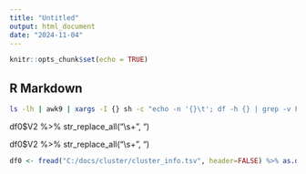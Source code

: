 ---
title: "Untitled"
output: html_document
date: "2024-11-04"
---

```{r setup, include=FALSE}
knitr::opts_chunk$set(echo = TRUE)
```

## R Markdown


```{sh}
ls -lh | awk9 | xargs -I {} sh -c "echo -n '{}\t'; df -h {} | grep -v Filesystem" | sed 's/[[:blank:]]+/\t/g' 
```

df0$V2 %>% str_replace_all("\\s+", "\t")

df0$V2 %>% str_replace_all("\\s+", "\t")

```{r}
df0 <- fread("C:/docs/cluster/cluster_info.tsv", header=FALSE) %>% as.data.frame()
```

